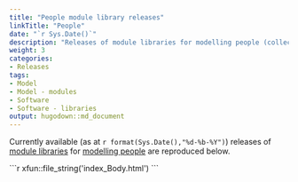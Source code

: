 ```yaml
---
title: "People module library releases"
linkTitle: "People"
date: "`r Sys.Date()`"
description: "Releases of module libraries for modelling people (collectively, the Spring To Life model)."
weight: 3
categories: 
- Releases
tags: 
- Model
- Model - modules
- Software
- Software - libraries
output: hugodown::md_document
---
```


Currently available (as at  `r format(Sys.Date(),"%d-%b-%Y")`) releases of [module libraries](/docs/software/libraries/types/module/) for [modelling people](/docs/model/modules/using-modules/people/) are reproduced below.

````{=html}
```r
xfun::file_string('index_Body.html')
```
````


